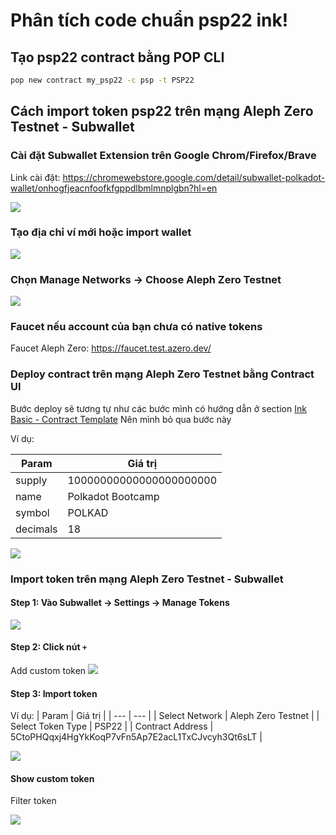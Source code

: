 # Phân tích code chuẩn psp22 ink! 


## Tạo psp22 contract bằng POP CLI

```bash
pop new contract my_psp22 -c psp -t PSP22
```




## Cách import token psp22 trên mạng Aleph Zero Testnet - Subwallet

### Cài đặt Subwallet Extension trên Google Chrom/Firefox/Brave

Link cài đặt: https://chromewebstore.google.com/detail/subwallet-polkadot-wallet/onhogfjeacnfoofkfgppdlbmlmnplgbn?hl=en

![](../assets/add_subwallet.png)

### Tạo địa chỉ ví mới hoặc import wallet 

![](../assets/import_wallet.png)

### Chọn Manage Networks -> Choose Aleph Zero Testnet

![](../assets/manage_network.png)


### Faucet nếu account của bạn chưa có native tokens

Faucet Aleph Zero: https://faucet.test.azero.dev/



### Deploy contract trên mạng Aleph Zero Testnet bằng Contract UI 

Bước deploy sẽ tương tự như các bước mình có hướng dẫn ở section [Ink Basic - Contract Template](../../ink_basic/contract_template#sử-dụng-contract-ui-deploy-trên-pop-network-testnet)
Nên mình bỏ qua bước này 

Ví dụ: 

| Param | Giá trị |
| --- | --- |
| supply | 10000000000000000000000  |
| name | Polkadot Bootcamp   |
| symbol | POLKAD  |
| decimals | 18  |

![](../assets/deploy_token.png)

### Import token trên mạng Aleph Zero Testnet - Subwallet

#### Step 1: Vào Subwallet -> Settings -> Manage Tokens 

![](../assets/manage_token.png)


#### Step 2: Click nút `+` 
Add custom token 
![](../assets/add_custom_token.png)


#### Step 3: Import token

Ví dụ:
| Param | Giá trị |
| --- | --- |
| Select Network | Aleph Zero Testnet  |
| Select Token Type | PSP22   |
| Contract Address | 5CtoPHQqxj4HgYkKoqP7vFn5Ap7E2acL1TxCJvcyh3Qt6sLT  |

![](../assets/import_token.png)


#### Show custom token 
Filter token 

![](../assets/filter_token.png)








